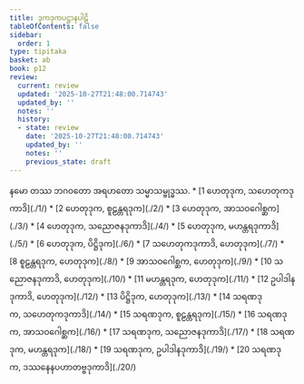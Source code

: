 ```yaml
---
title: ဒုကဒုကပဋ္ဌာနပါဠိ
tableOfContents: false
sidebar:
  order: 1
type: tipitaka
basket: ab
book: p12
review:
  current: review
  updated: '2025-10-27T21:48:00.714743'
  updated_by: ''
  notes: ''
  history:
  - state: review
    date: '2025-10-27T21:48:00.714743'
    updated_by: ''
    notes: ''
    previous_state: draft
---
```


<ReviewStatus review={frontmatter.review} showDetails={true} />

<HypothesisAnnotation frontmatter={frontmatter} />

<Paragraph number="1" type="center" book="p12">
နမော တဿ ဘဂဝတော အရဟတော သမ္မာသမ္ဗုဒ္ဓဿ.

</Paragraph>

<TableOfContents book="p12">
* [1 ဟေတုဒုက, သဟေတုကဒုကာဒိ](./1/)
* [2 ဟေတုဒုက, စူဠန္တရဒုက](./2/)
* [3 ဟေတုဒုက, အာသဝဂေါစ္ဆက](./3/)
* [4 ဟေတုဒုက, သညောဇနဒုကာဒိ](./4/)
* [5 ဟေတုဒုက, မဟန္တရဒုကာဒိ](./5/)
* [6 ဟေတုဒုက, ပိဋ္ဌိဒုက](./6/)
* [7 သဟေတုကဒုကာဒိ, ဟေတုဒုက](./7/)
* [8 စူဠန္တရဒုက, ဟေတုဒုက](./8/)
* [9 အာသဝဂေါစ္ဆက, ဟေတုဒုက](./9/)
* [10 သညောဇနဒုကာဒိ, ဟေတုဒုက](./10/)
* [11 မဟန္တရဒုက, ဟေတုဒုက](./11/)
* [12 ဥပါဒါနဒုကာဒိ, ဟေတုဒုက](./12/)
* [13 ပိဋ္ဌိဒုက, ဟေတုဒုက](./13/)
* [14 သရဏဒုက, သဟေတုကဒုကာဒိ](./14/)
* [15 သရဏဒုက, စူဠန္တရဒုက](./15/)
* [16 သရဏဒုက, အာသဝဂေါစ္ဆက](./16/)
* [17 သရဏဒုက, သညောဇနဒုကာဒိ](./17/)
* [18 သရဏဒုက, မဟန္တရဒုက](./18/)
* [19 သရဏဒုက, ဥပါဒါနဒုကာဒိ](./19/)
* [20 သရဏဒုက, ဒဿနေနပဟာတဗ္ဗဒုကာဒိ](./20/)
</TableOfContents>